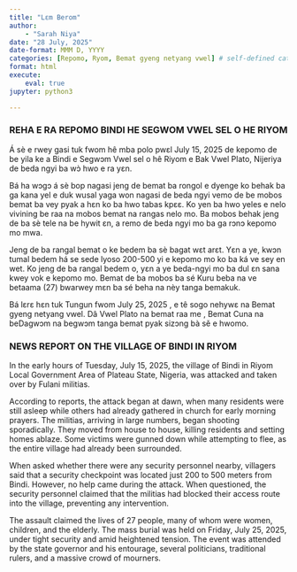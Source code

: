 ```yaml
---
title: "Lɛm Berom"
author: 
    - "Sarah Niya"
date: "28 July, 2025"
date-format: MMM D, YYYY
categories: [Repomo, Ryom, Bemat gyeng netyang vwel] # self-defined categories
format: html
execute:
    eval: true
jupyter: python3

---
```


:::: {.panel-tabset}

### REHA E RA REPOMO BINDI HE SEGWOM VWEL SEL O HE RIYOM    
Á sè e rwey gasi tuk fwom hê mba polo pwɛl July 15, 2025 de kepomo de be yila ke a Bindi e Segwɔm Vwel sel o hê Riyom e Bak Vwel Plato, Nijeriya de beda ngyi ba wɔ̀ hwo e ra yɛn.

Bá ha wɔgɔ á sè bop nagasi jeng de bemat ba rongol e dyenge ko behak ba ga kana yel e duk wusal yaga won nagasi de beda ngyi vemo de be mobos bemat ba vey pyak a hɛn ko ba hwo tabas kpɛɛ. Ko yen ba hwo yeles e nelo vivining be raa na mobos bemat na rangas nelo mo. Ba mobos behak jeng de ba sè tele na be hywit ɛn, a remo de beda ngyi mo ba ga rɔnɔ kepomo mo mwa.

Jeng de ba rangal bemat o ke bedem ba sè bagat wɛt arɛt. Yɛn a ye, kwɔn tumal bedem há se sede lyoso 200-500 yi e kepomo mo ko ba ká ve sey en wet. Ko jeng de ba rangal bedem o, yɛn a ye beda-ngyi mo ba dul ɛn sana kwey vok e kepomo mo. Bemat de ba mobos ba sé Kuru beba na ve betaama (27) bwarwey mɛn ba sé beha na nèy tanga bemakuk. 

Bá lɛrɛ hɛn tuk Tungun fwom July 25, 2025 , e tê  sogo nehywɛ na Bemat gyeng netyang vwel. Dâ Vwel Plato na bemat raa me , Bemat Cuna na beDagwɔm na begwɔm tanga bemat pyak sizɔng bà sě e hwomo.




### NEWS REPORT ON THE VILLAGE OF BINDI IN RIYOM
In the early hours of Tuesday, July 15, 2025, the village of Bindi in Riyom Local Government Area of Plateau State, Nigeria, was attacked and taken over by Fulani militias.

According to reports, the attack began at dawn, when many residents were still asleep while others had already gathered in church for early morning prayers. The militias, arriving in large numbers, began shooting sporadically. They moved from house to house, killing residents and setting homes ablaze. Some victims were gunned down while attempting to flee, as the entire village had already been surrounded.

When asked whether there were any security personnel nearby, villagers said that a security checkpoint was located just 200 to 500 meters from Bindi. However, no help came during the attack. When questioned, the security personnel claimed that the militias had blocked their access route into the village, preventing any intervention.

The assault claimed the lives of 27 people, many of whom were women, children, and the elderly. The mass burial was held on Friday, July 25, 2025, under tight security and amid heightened tension. The event was attended by the state governor and his entourage, several politicians, traditional rulers, and a massive crowd of mourners.
::::


